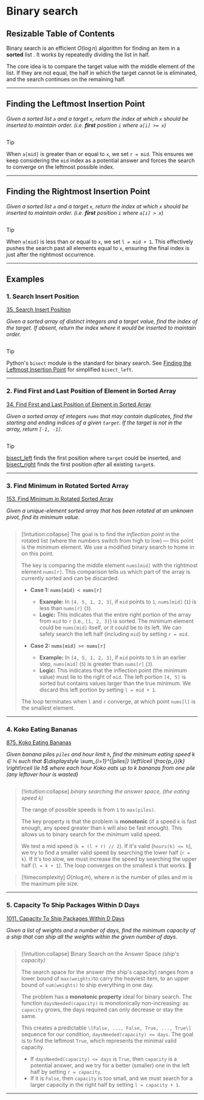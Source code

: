 # Binary search

## Resizable Table of Contents

Binary search is an efficient $O(\log n)$ algorithm for finding an item in a **sorted** list . 
 It works by repeatedly dividing the list in half.

The core idea is to compare the target value with the middle element of the list.
 If they are not equal, the half in which the target cannot lie is eliminated, 
 and the search continues on the remaining half.


---
## Finding the Leftmost Insertion Point 

*Given a sorted list `a` and a target `x`, return the index at which `x` should be inserted to maintain order.
(i.e. **first** position `i` where `a[i] >= x`)*

```python file=core/binary-search/bisect_left.py
```

>[!tip] 
>When `a[mid]` is greater than or equal to `x`, we set `r = mid`.
 This ensures we keep considering the `mid` index as a potential answer and forces the search to
  converge on the leftmost possible index.

-----

## Finding the Rightmost Insertion Point 

*Given a sorted list `a` and a target `x`, return the index at which `x` should be inserted to maintain order.
(i.e. **first** position `i` where `a[i] > x`)*

```python file=core/binary-search/bisect_right.py
```

>[!tip] 
>When `a[mid]` is less than or equal to `x`, we set `l = mid + 1`.
 This effectively pushes the search past all elements equal to `x`, ensuring the final index is just after the rightmost occurrence.

-----
## Examples


### 1. Search Insert Position

[35. Search Insert Position](https://leetcode.com/problems/search-insert-position/)

*Given a sorted array of distinct integers and a target value, find the index of the target.
If absent, return the index where it would be inserted to maintain order.*

```python file=problems/35-search-insert-position/solution.py
```

  >[!tip] 
  Python's `bisect` module is the standard for binary search.
  See [Finding the Leftmost Insertion Point](#finding-the-leftmost-insertion-point) for simplified `bisect_left`.


-----

### 2. Find First and Last Position of Element in Sorted Array

[34. Find First and Last Position of Element in Sorted Array](https://leetcode.com/problems/find-first-and-last-position-of-element-in-sorted-array/)

*Given a sorted array of integers `nums` that may contain duplicates, 
find the starting and ending indices of a given `target`. If the target is not in the array, return `[-1, -1]`.*

```python file=problems/34-find-first-and-last-position-of-element-in-sorted-array/solution.py
```
  >[!tip] 
   [bisect_left](#simple_bisect_left) finds the first position where `target` could be inserted, and
    [bisect_right](#simple_bisect_right) finds the first position *after* all 
  existing `target`s. 

-----
### 3. Find Minimum in Rotated Sorted Array
[153. Find Minimum in Rotated Sorted Array](https://leetcode.com/problems/find-minimum-in-rotated-sorted-array/)

*Given a unique-element sorted array that has been rotated at an unknown pivot, find its minimum value.*

```python file=problems/153-find-minimum-in-rotated-sorted-array/solution.py
```

> [!intuition:collapse] 
> The goal is to find the *inflection point* in the rotated list (where the numbers switch from high to low) — this point is the minimum element. 
> We use a modified binary search to home in on this point.
>
> The key is comparing the middle element `nums[mid]` with the rightmost element `nums[r]`. This comparison tells us which part of the array is currently sorted and can be discarded.
>
> -   **Case 1: `nums[mid] < nums[r]`**
>     -   **Example:** In `[4, 5, 1, 2, 3]`, if `mid` points to `1`, `nums[mid]` (`1`) is less than `nums[r]` (`3`).
>     -   **Logic:** This indicates that the entire right portion of the array from `mid` to `r` (i.e., `[1, 2, 3]`) is sorted. The minimum element could be `nums[mid]` itself, or it could be to its left. We can safely search the left half (including `mid`) by setting `r = mid`.
>
> -   **Case 2: `nums[mid] >= nums[r]`**
>     -   **Example:** In `[4, 5, 1, 2, 3]`, if `mid` points to `5` in an earlier step, `nums[mid]` (`5`) is greater than `nums[r]` (`3`).
>     -   **Logic:** This indicates that the inflection point (the minimum value) must lie to the right of `mid`. The left portion `[4, 5]` is sorted but contains values larger than the true minimum. We discard this left portion by setting `l = mid + 1`.
>
> The loop terminates when `l` and `r` converge, at which point `nums[l]` is the smallest element.

-----

### 4. Koko Eating Bananas

[875. Koko Eating Bananas](https://leetcode.com/problems/koko-eating-bananas/)



*Given banana piles `piles` and hour limit `h`, 
find the minimum eating speed $k∈ℕ$ such that 
$\displaystyle \sum_{i=1}^{|piles|} \left\lceil \frac{p_i}{k} \right\rceil \le h$
where each hour Koko eats up to $k$ bananas from one pile
(any leftover hour is wasted)*

```python file=problems/875-koko-eating-bananas/solution.py
```
> [\!intuition:collapse] *binary searching the answer space, (the eating speed `k`)*
>
> The range of possible speeds is from `1` to `max(piles)`.
>
> The key property is that the problem is **monotonic** (if a speed `k` is fast enough, any speed greater than `k` will also be fast enough). This allows us to binary search for the *minimum* valid speed.
>
> We test a mid speed (`k = (l + r) // 2`). If it's valid (`hours(k) <= h`), we try to find a smaller valid speed by searching the lower half (`r = k`). If it's too slow, we must increase the speed by searching the upper half (`l = k + 1`). The loop converges on the smallest `k` that works. 🍌

> [\!timecomplexity]
> $O(n \log m)$, where *$n$* is the number of piles and *$m$* is the maximum pile size.



-----

### 5. Capacity To Ship Packages Within D Days

[1011. Capacity To Ship Packages Within D Days](https://leetcode.com/problems/capacity-to-ship-packages-within-d-days/)

*Given a list of weights and a number of days, find the minimum capacity of a ship that can ship all the weights within the given number of days.*



```python file=problems/1011-capacity-to-ship-packages-within-d-days/solution.py
```




> [!intuition:collapse] Binary Search on the Answer Space *(ship's capacity)*
>
> The search space for the answer (the ship's capacity) ranges from a lower bound of `max(weights)`to carry the heaviest item, to an upper bound of `sum(weights)` to ship everything in one day.
>
> The problem has a **monotonic property** ideal for binary search. The function `daysNeeded(capacity)` is monotonically non-increasing: as `capacity` grows, the days required can only decrease or stay the same.
>
> This creates a predictable `\[False, ..., False, True, ..., True\]` sequence for our condition, `daysNeeded(capacity) <= days`. The goal is to find the leftmost `True`, which represents the minimal valid capacity.
>
> -   If `daysNeeded(capacity) <= days` is `True`, then `capacity` is a potential answer, and we try for a better (smaller) one in the left half by setting `r = capacity`.
> -   If it is `False`, then `capacity` is too small, and we must search for a larger capacity in the right half by setting `l = capacity + 1`.
-----

